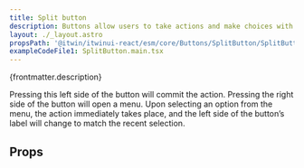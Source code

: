 ```yaml
---
title: Split button
description: Buttons allow users to take actions and make choices with a single tap or click.
layout: ./_layout.astro
propsPath: '@itwin/itwinui-react/esm/core/Buttons/SplitButton/SplitButton.d.ts'
exampleCodeFile1: SplitButton.main.tsx
---
```



<p>{frontmatter.description}</p>

<LiveExample src={frontmatter.exampleCodeFile1} />

Pressing this left side of the button will commit the action. Pressing the right side of the button will open a menu. Upon selecting an option from the menu, the action immediately takes place, and the left side of the button’s label will change to match the recent selection.

## Props

<PropsTable path={frontmatter.propsPath} />
